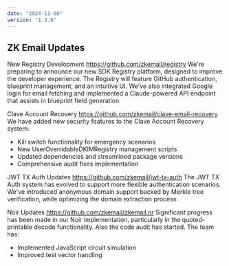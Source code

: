 ```yaml
---
date: "2024-11-08"
version: "1.3.0"
---
```


## ZK Email Updates
New Registry Development https://github.com/zkemail/registry
We're preparing to announce our new SDK Registry platform, designed to improve the developer experience. The Registry will feature GitHub authentication, blueprint management, and an intuitive UI. We've also integrated Google login for email fetching and implemented a Claude-powered API endpoint that assists in blueprint field generation

Clave Account Recovery https://github.com/zkemail/clave-email-recovery
We have added new security features to the Clave Account Recovery system:
- Kill switch functionality for emergency scenarios
- New UserOverridableDKIMRegistry management scripts
- Updated dependencies and streamlined package versions
- Comprehensive audit fixes implementation

JWT TX Auth Updates https://github.com/zkemail/jwt-tx-auth
The JWT TX Auth system has evolved to support more flexible authentication scenarios. We've introduced anonymous domain support backed by Merkle tree verification, while optimizing the domain extraction process.

Noir Updates https://github.com/zkemail/zkemail.nr
Significant progress has been made in our Noir implementation, particularly in the quoted-printable decode functionality. Also the code audit has started. The team has:
- Implemented JavaScript circuit simulation
- Improved test vector handling
